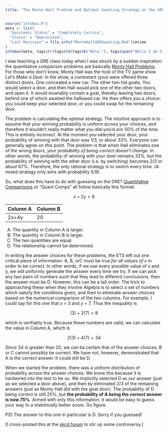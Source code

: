 ```yaml
---
title: "The Monte Hall Problem and Optimal Guessing Strategy on the GRE"
---
```


```r
source("infobox.R")
meta <- list(
  "Epistemic Status" = "Completely Certain",
  "Status" = "Deprecated",
  "Last Revision" = file.info("MonteHallGREGuessing.Rmd")$mtime
)
infobox(meta, tags$tr(tags$td(tags$b("Note:"), tags$span("While I am highly certain about the credibility of this technique, I've deprecated this article because the GRE has removed quantitative comparisons from its curriculum. I am leaving the essay up because I have yet to see any other practical application of the Monte Hall Problem."), colspan=2)))
```

I was teaching a GRE class today when I was struck by a sudden inspiration: the quantitative comparison problems are basically [Monty Hall Problems](http://en.wikipedia.org/wiki/Monty_Hall_problem). For those who don't know, Monty Hall was the host of the TV game show _Let's Make a Deal_. In the show, a contestant (you) were offered three distinct doors. One concealed a new car. The other two hid goats. You would select a door, and then Hall would pick one of the other two doors, and open it. It would invariably contain a goat, thereby leaving two doors, behind one of which awaited the hallowed car. He then offers you a choice: you could keep your selected door, or you could swap for the remaining door. 

The problem is calculating the optimal strategy. The intuitive approach is to assume that your winning probability is uniform across your choices, and therefore it wouldn't really matter what you did--you'd win 50% of the time. This is entirely incorrect. At the moment you selected your door, your probability of winning with that door was 1/3, or about 33%. Everyone can generally agree on this point. The problem is that when Hall eliminates one of the wrong doors, _your probability of being correct doesn't change_. In other words, the probability of winning with your door remains 33%, but the probability of winning with the other door (i.e. by switching) becomes 2/3 or about 67%. Therefore, the only rational strategy is to switch every time. (A mixed strategy only wins with probability 5/9).

So, what does this have to do with guessing on the GRE? [Quantitative Comparisons](http://www.ets.org/gre/general/prepare/sample_questions/quantitative/comparison) or "Quant Comps" all follow basically this format:

$$x + 2y > 8$$

|Column A|Column B|
|:-------|:-------|
| 2x+4y  | 20     |

A) The quantity in Column A is larger.
B) The quantity in Column B is larger.
C) The two quantities are equal.
D) The relationship cannot be determined.</pre>

In writing the answer choices for these problems, the ETS left out one critical piece of information: A, B, orC must be true _for all values of x_ in order to be correct. In other words, if we use every possible value of x and y, we will uniformly generate the answer every time we try. If we can pick any two pairs of numbers such that they lead to different conclusions, then the answer must be D. However, this can be a tall order. The trick to approaching these when they involve Algebra is to select a set of numbers which satisfy the conditions given, and then to eliminate answer choices based on the numerical comparison of the two columns. For example, I could say for this one that _x_ = 3 and _y_ = 7. Thus the inequality is

$$(3) + 2(7) > 8$$

which is verifiably true. Because these numbers are valid, we can calculate the value in Column A, which is

$$2(3) + 4(7) = 34$$

Since 34 is greater than 20, we can be certain that of the answer choices, B or C cannot possibly be correct. We have not, however, demonstrated that A is the correct answer. It could still be D.

When we started the problem, there was a uniform distribution of probability across the answer choices. We know this because it is hardwired into the test to be so. We implicitly selected D as our answer (just as we selected a door above), and then by eliminated 2/3 of the remaining answers (just as Monty Hall did with the goat door). The probability of D being correct is still 25%, but **the probability of A being the correct answer is now 75%**. Armed with only this information, it would be easy to guess your way to a statistically better score. Go figure.

PS) The answer to this one in particular is D. Sorry if you guessed!

[I cross-posted this at the [xkcd forum](http://forums.xkcd.com/viewtopic.php?f=17&t=69293) to stir up some controversy.]